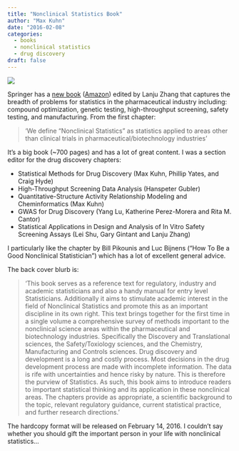 ```yaml
---
title: "Nonclinical Statistics Book"
author: "Max Kuhn"
date: "2016-02-08"
categories:
  - books
  - nonclinical statistics
  - drug discovery
draft: false
---
```


![](cover.jpeg){fig-align="center"}

Springer has a [new book](http://www.springer.com/us/book/9783319235578) ([Amazon](https://www.amazon.com/dp/331979499X/ref=cm_sw_r_tw_dp_B6SNWA70EJNCMXPY2A0Q )) edited by Lanju Zhang that captures the breadth of problems for statistics in the pharmaceutical industry including: compound optimization, genetic testing, high-throughput screening, safety testing, and manufacturing. From the first chapter:

 > 'We define “Nonclinical Statistics” as statistics applied to areas other than clinical trials in pharmaceutical/biotechnology industries'
 
It's a big book (~700 pages) and has a lot of great content. I was a section editor for the drug discovery chapters:

 * Statistical Methods for Drug Discovery (Max Kuhn, Phillip Yates, and Craig Hyde)
 * High-Throughput Screening Data Analysis (Hanspeter Gubler)
 * Quantitative-Structure Activity Relationship Modeling and Cheminformatics (Max Kuhn)
 * GWAS for Drug Discovery (Yang Lu, Katherine Perez-Morera and Rita M. Cantor)
 * Statistical Applications in Design and Analysis of In Vitro Safety Screening Assays (Lei Shu, Gary Gintant and Lanju Zhang)

I particularly like the chapter by Bill Pikounis and Luc Bijnens ("How To Be a Good Nonclinical Statistician") which has a lot of excellent general advice. 

The back cover blurb is:

 > 'This book serves as a reference text for regulatory, industry and academic statisticians and also a handy manual for entry level Statisticians. Additionally it aims to stimulate academic interest in the field of Nonclinical Statistics and promote this as an important discipline in its own right. This text brings together for the first time in a single volume a comprehensive survey of methods important to the nonclinical science areas within the pharmaceutical and biotechnology industries. Specifically the Discovery and Translational sciences, the Safety/Toxiology sciences, and the Chemistry, Manufacturing and Controls sciences. Drug discovery and development is a long and costly process. Most decisions in the drug development process are made with incomplete information. The data is rife with uncertainties and hence risky by nature. This is therefore the purview of Statistics. As such, this book aims to introduce readers to important statistical thinking and its application in these nonclinical areas. The chapters provide as appropriate, a scientific background to the topic, relevant regulatory guidance, current statistical practice, and further research directions.'

The hardcopy format will be released on February 14, 2016. I couldn't say whether you should gift the important person in your life with nonclinical statistics...


 